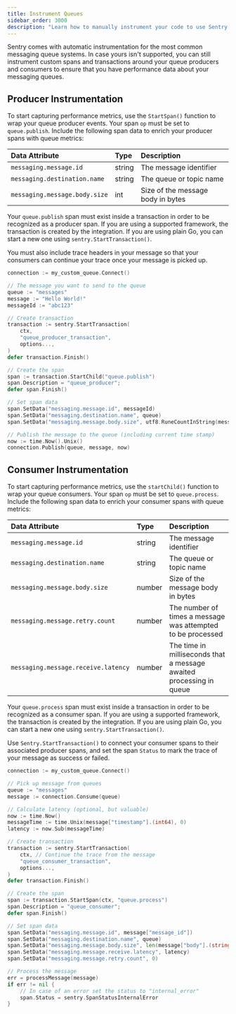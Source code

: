 ```yaml
---
title: Instrument Queues
sidebar_order: 3000
description: "Learn how to manually instrument your code to use Sentry's Queues module. "
---
```

Sentry comes with automatic instrumentation for the most common messaging queue systems. In case yours isn't supported, you can still instrument custom spans and transactions around your queue producers and consumers to ensure that you have performance data about your messaging queues.

## Producer Instrumentation

To start capturing performance metrics, use the `StartSpan()` function to wrap your queue producer events. Your span `op` must be set to `queue.publish`. Include the following span data to enrich your producer spans with queue metrics:

| Data Attribute | Type | Description |
|:--|:--|:--|
| `messaging.message.id ` | string | The message identifier |
| `messaging.destination.name` | string | The queue or topic name |
| `messaging.message.body.size` | int | Size of the message body in bytes |

Your `queue.publish` span must exist inside a transaction in order to be recognized as a producer span. If you are using a supported framework, the transaction is created by the integration. If you are using plain Go, you can start a new one using `sentry.StartTransaction()`.

You must also include trace headers in your message so that your consumers can continue your trace once your message is picked up.


```go
connection := my_custom_queue.Connect()

// The message you want to send to the queue
queue := "messages"
message := "Hello World!"
messageId := "abc123"

// Create transaction
transaction := sentry.StartTransaction(
    ctx,
    "queue_producer_transaction",
    options...,
)
defer transaction.Finish()

// Create the span
span := transaction.StartChild("queue.publish")
span.Description = "queue_producer";
defer span.Finish()

// Set span data
span.SetData("messaging.message.id", messageId)
span.SetData("messaging.destination.name", queue)
span.SetData("messaging.message.body.size", utf8.RuneCountInString(message))

// Publish the message to the queue (including current time stamp)
now := time.Now().Unix()
connection.Publish(queue, message, now)
```


## Consumer Instrumentation

To start capturing performance metrics, use the `startChild()` function to wrap your queue consumers. Your span `op` must be set to `queue.process`. Include the following span data to enrich your consumer spans with queue metrics:

| Data Attribute | Type | Description |
|:--|:--|:--|
| `messaging.message.id ` | string | The message identifier |
| `messaging.destination.name` | string | The queue or topic name |
| `messaging.message.body.size` | number | Size of the message body in bytes |
| `messaging.message.retry.count ` | number | The number of times a message was attempted to be processed |
| `messaging.message.receive.latency ` | number | The time in milliseconds that a message awaited processing in queue |

Your `queue.process` span must exist inside a transaction in order to be recognized as a consumer span. If you are using a supported framework, the transaction is created by the integration. If you are using plain Go, you can start a new one using `sentry.StartTransaction()`.

Use `Sentry.StartTransaction()` to connect your consumer spans to their associated producer spans, and set the span `Status` to mark the trace of your message as success or failed.


```go
connection := my_custom_queue.Connect()

// Pick up message from queues
queue := "messages"
message := connection.Consume(queue)

// Calculate latency (optional, but valuable)
now := time.Now()
messageTime := time.Unix(message["timestamp"].(int64), 0)
latency := now.Sub(messageTime)

// Create transaction
transaction := sentry.StartTransaction(
    ctx, // Continue the trace from the message
    "queue_consumer_transaction",
    options...,
)
defer transaction.Finish()

// Create the span
span := transaction.StartSpan(ctx, "queue.process")
span.Description = "queue_consumer";
defer span.Finish()

// Set span data
span.SetData("messaging.message.id", message["message_id"])
span.SetData("messaging.destination.name", queue)
span.SetData("messaging.message.body.size", len(message["body"].(string)))
span.SetData("messaging.message.receive.latency", latency)
span.SetData("messaging.message.retry.count", 0)

// Process the message
err = processMessage(message)
if err != nil {
    // In case of an error set the status to "internal_error"
    span.Status = sentry.SpanStatusInternalError
}
```
